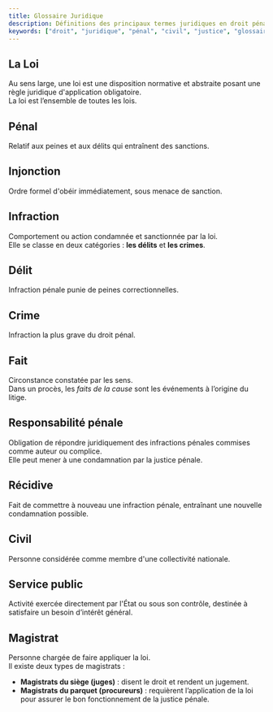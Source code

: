```yaml
---
title: Glossaire Juridique
description: Définitions des principaux termes juridiques en droit pénal et civil.
keywords: ["droit", "juridique", "pénal", "civil", "justice", "glossaire"]
---
```

## La Loi
Au sens large, une loi est une disposition normative et abstraite posant une règle juridique d'application obligatoire.  
La loi est l’ensemble de toutes les lois.

## Pénal
Relatif aux peines et aux délits qui entraînent des sanctions.

## Injonction
Ordre formel d'obéir immédiatement, sous menace de sanction.

## Infraction
Comportement ou action condamnée et sanctionnée par la loi.  
Elle se classe en deux catégories : **les délits** et **les crimes**.

## Délit
Infraction pénale punie de peines correctionnelles.

## Crime
Infraction la plus grave du droit pénal.

## Fait
Circonstance constatée par les sens.  
Dans un procès, les *faits de la cause* sont les événements à l’origine du litige.

## Responsabilité pénale
Obligation de répondre juridiquement des infractions pénales commises comme auteur ou complice.  
Elle peut mener à une condamnation par la justice pénale.

## Récidive
Fait de commettre à nouveau une infraction pénale, entraînant une nouvelle condamnation possible.

## Civil
Personne considérée comme membre d'une collectivité nationale.

## Service public
Activité exercée directement par l'État ou sous son contrôle, destinée à satisfaire un besoin d’intérêt général.

## Magistrat
Personne chargée de faire appliquer la loi.  
Il existe deux types de magistrats :
- **Magistrats du siège (juges)** : disent le droit et rendent un jugement.
- **Magistrats du parquet (procureurs)** : requièrent l’application de la loi pour assurer le bon fonctionnement de la justice pénale.
